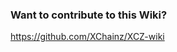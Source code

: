 === Want to contribute to this Wiki? ===

[[Fork it and send a pull request.|https://github.com/XChainz/XCZ-wiki]]

